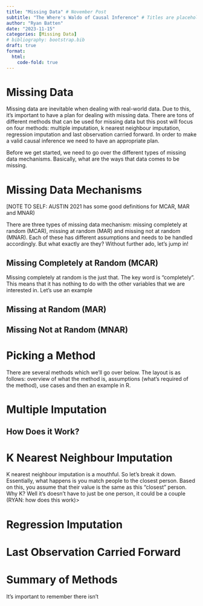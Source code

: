 ```yaml
---
title: "Missing Data" # November Post 
subtitle: "The Where's Waldo of Causal Inference" # Titles are placeholders
author: "Ryan Batten"
date: "2023-11-15"
categories: [Missing Data]
# bibliography: bootstrap.bib
draft: true
format: 
  html:
    code-fold: true
---
```


# Missing Data

Missing data are inevitable when dealing with real-world data. Due to this, it's important to have a plan for dealing with missing data. There are tons of different methods that can be used for missing data but this post will focus on four methods: multiple imputation, k nearest neighbour imputation, regression imputation and last observation carried forward. In order to make a valid causal inference we need to have an appropriate plan.

Before we get started, we need to go over the different types of missing data mechanisms. Basically, what are the ways that data comes to be missing.

# Missing Data Mechanisms

\[NOTE TO SELF: AUSTIN 2021 has some good definitions for MCAR, MAR and MNAR)

There are three types of missing data mechanism: missing completely at random (MCAR), missing at random (MAR) and missing not at random (MNAR). Each of these has different assumptions and needs to be handled accordingly. But what exactly are they? Without further ado, let's jump in!

## Missing Completely at Random (MCAR)

Missing completely at random is the just that. The key word is "completely". This means that it has nothing to do with the other variables that we are interested in. Let's use an example

## Missing at Random (MAR)

## Missing Not at Random (MNAR)

# Picking a Method

There are several methods which we'll go over below. The layout is as follows: overview of what the method is, assumptions (what's required of the method), use cases and then an example in R.

# Multiple Imputation

## How Does it Work?

# K Nearest Neighbour Imputation

K nearest neighbour imputation is a mouthful. So let's break it down. Essentially, what happens is you match people to the closest person. Based on this, you assume that their value is the same as this "closest" person. Why K? Well it's doesn't have to just be one person, it could be a couple (RYAN: how does this work)\>

# Regression Imputation

# Last Observation Carried Forward

# Summary of Methods

It's important to remember there isn't
